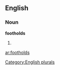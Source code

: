 ==English==

===Noun===
'''footholds'''

# {{plural of|[[foothold]]}}

[[Category:English plurals]]

[[ar:footholds]]